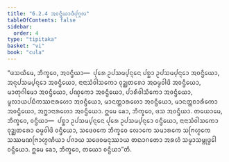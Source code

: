 ```yaml
---
title: "6.2.4 ᩋᩅᨶ᩠ᨴᩥᨿᩣᨴᩥᨸᩩᨣ᩠ᨣᩃ"
tableOfContents: false
sidebar:
  order: 4
type: "tipitaka"
basket: "vi"
book: "cula"
---
```



<DynamicBreadcrumb />

<Division number="312" book="cula">

<Paragraph number="1345" book="cula">
“ᨴᩈᨿᩥᨾᩮ, ᨽᩥᨠ᩠ᨡᩅᩮ, ᩋᩅᨶ᩠ᨴᩥᨿᩣ—  ᨸᩩᩁᩮ ᩏᨸᩈᨾ᩠ᨸᨶ᩠ᨶᩮᨶ ᨸᨧ᩠ᨨᩣ ᩏᨸᩈᨾ᩠ᨸᨶ᩠ᨶᩮᩣ ᩋᩅᨶ᩠ᨴᩥᨿᩮᩣ, ᩋᨶᩩᨸᩈᨾ᩠ᨸᨶ᩠ᨶᩮᩣ ᩋᩅᨶ᩠ᨴᩥᨿᩮᩣ, ᨶᩣᨶᩣᩈᩴᩅᩤᩈᨠᩮᩣ ᩅᩩᨯ᩠ᨰᨲᩁᩮᩣ ᩋᨵᨾ᩠ᨾᩅᩤᨴᩦ ᩋᩅᨶ᩠ᨴᩥᨿᩮᩣ, ᨾᩣᨲᩩᨣᩤᨾᩮᩣ ᩋᩅᨶ᩠ᨴᩥᨿᩮᩣ, ᨸᨱ᩠ᨯᨠᩮᩣ ᩋᩅᨶ᩠ᨴᩥᨿᩮᩣ, ᨸᩣᩁᩥᩅᩤᩈᩥᨠᩮᩣ ᩋᩅᨶ᩠ᨴᩥᨿᩮᩣ, ᨾᩪᩃᩣᨿᨸᨭᩥᨠᩔᨶᩣᩁᩉᩮᩣ ᩋᩅᨶ᩠ᨴᩥᨿᩮᩣ, ᨾᩣᨶᨲ᩠ᨲᩣᩁᩉᩮᩣ ᩋᩅᨶ᩠ᨴᩥᨿᩮᩣ, ᨾᩣᨶᨲ᩠ᨲᨧᩣᩁᩥᨠᩮᩣ ᩋᩅᨶ᩠ᨴᩥᨿᩮᩣ, ᩋᨻ᩠ᨽᩣᨶᩣᩁᩉᩮᩣ ᩋᩅᨶ᩠ᨴᩥᨿᩮᩣ. ᩍᨾᩮ ᨡᩮᩣ, ᨽᩥᨠ᩠ᨡᩅᩮ, ᨴᩈ ᩋᩅᨶ᩠ᨴᩥᨿᩣ.
</Paragraph>

<Paragraph number="1346" book="cula">
ᨲᨿᩮᩣᨾᩮ, ᨽᩥᨠ᩠ᨡᩅᩮ, ᩅᨶ᩠ᨴᩥᨿᩣ—  ᨸᨧ᩠ᨨᩣ ᩏᨸᩈᨾ᩠ᨸᨶ᩠ᨶᩮᨶ ᨸᩩᩁᩮ ᩏᨸᩈᨾ᩠ᨸᨶ᩠ᨶᩮᩣ ᩅᨶ᩠ᨴᩥᨿᩮᩣ, ᨶᩣᨶᩣᩈᩴᩅᩤᩈᨠᩮᩣ ᩅᩩᨯ᩠ᨰᨲᩁᩮᩣ ᨵᨾ᩠ᨾᩅᩤᨴᩦ ᩅᨶ᩠ᨴᩥᨿᩮᩣ, ᩈᨴᩮᩅᨠᩮ ᨽᩥᨠ᩠ᨡᩅᩮ ᩃᩮᩣᨠᩮ ᩈᨾᩣᩁᨠᩮ ᩈᨻᩕᩉ᩠ᨾᨠᩮ ᩈᩔᨾᨱᨻᩕᩣᩉ᩠ᨾᨱᩥᨿᩣ ᨸᨩᩣᨿ ᩈᨴᩮᩅᨾᨶᩩᩔᩣᨿ ᨲᨳᩣᨣᨲᩮᩣ ᩋᩁᩉᩴ ᩈᨾ᩠ᨾᩣᩈᨾ᩠ᨻᩩᨴ᩠ᨵᩮᩤ ᩅᨶ᩠ᨴᩥᨿᩮᩣ. ᩍᨾᩮ ᨡᩮᩣ, ᨽᩥᨠ᩠ᨡᩅᩮ, ᨲᨿᩮᩣ ᩅᨶ᩠ᨴᩥᨿᩣ”ᨲᩥ.
</Paragraph>
</Division>